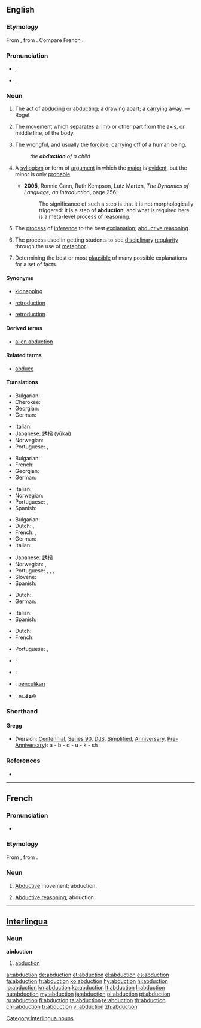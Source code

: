 ==English==
{{wikisource1911Enc|Abduction}}

{{rfc|what’s with the shorthand thing?}}

===Etymology===
From {{etyl|la}} {{term|abductio|abductiō|robbing; abduction|lang=la}}, from {{term|abduco|abdūcō|take or lead away|lang=la}}. Compare French {{term|lang=fr|abduction}}.

===Pronunciation===
* {{a|UK}} {{IPA|/əbˈdʌk.ʃən/}}, {{SAMPA|/@b"dVk.S@n/}}
* {{a|US}} {{IPA|/æbˈdʌk.ʃən/}}, {{SAMPA|/{b"dVk.S@n/}}

===Noun===
{{wikipedia}}
{{en-noun}}

# {{rfdate|make this into proper citation}} The act of [[abduce|abducing]] or [[abduct]]ing; a [[draw]]ing apart; a [[carry]]ing away. — Roget
# {{context|physiology}} The [[movement]] which [[separate]]s a [[limb]] or other part from the [[axis]], or middle line, of the body.
# {{legal}} The [[wrongful]], and usually the [[forcible]], [[carry off|carrying off]] of a human being.
#: ''the '''abduction''' of a child''
# {{logic}} A [[syllogism]] or form of [[argument]] in which the [[major]] is [[evident]], but the minor is only [[probable]].
#* '''2005''', Ronnie Cann, Ruth Kempson, Lutz Marten, ''The Dynamics of Language, an Introduction'', page 256:
#*: The significance of such a step is that it is not morphologically triggered: it is a step of '''abduction''', and what is required here is a meta-level process of reasoning.
# {{computing}} The [[process]] of [[inference]] to the best [[explanation]]; [[abductive reasoning]].
# {{context|education}} The process used in getting students to see [[disciplinary]] [[regularity]] through the use of [[metaphor]].
# Determining the best or most [[plausible]] of many possible explanations for a set of facts.
{{rfex}}

====Synonyms====
* {{sense|legal|carrying off of human being}} [[kidnapping]]
* {{sense|logic}} [[retroduction]]
* {{sense|determining most plausible explanation}} [[retroduction]]

====Derived terms====
* [[alien abduction]]

====Related terms====
* [[abduce]]

====Translations====
{{trans-top|act of abducing or abducting}}
* Bulgarian: {{t|bg|отвличане, похищение}}
* Cherokee: {{t-|chr|ᎠᏓᏘᎿᏫᏗᏍᎬ|tr=agutihnawidisgv|sc=Cher|xs=Cherokee}}
* Georgian: {{t-|ka|მოტაცება|sc=Geor|xs=Georgian}}
* German: {{t+|de|Entführung|f}}
{{trans-mid}}
* Italian: {{t+|it|rapimento|m}}
* Japanese: [[誘拐]] (yūkai)
* Norwegian: {{t-|no|bortføring|c}}
* Portuguese: {{qualifier|Brazil}} {{t+|pt|abdução|m}}, {{qualifier|Portugal}} {{t-|pt|abducção|m}}
{{trans-bottom}}

{{trans-top|physiology: movement separating limb from axis}}
* Bulgarian: {{t-|bg|абдукция|f|tr=abdúktsiya}}
* French: {{t+|fr|abduction|f}}
* Georgian: {{t|ka|აბდუქცია|sc=Geor|xs=Georgian}}
* German: {{t+|de|Abduktion|f}}
{{trans-mid}}
* Italian: {{t+|it|abduzione|f}}
* Norwegian: {{t-|no|abduksjon|m}}
* Portuguese: {{qualifier|Brazil}} {{t+|pt|abdução|m}}, {{qualifier|Portugal}} {{t-|pt|abducção|m}}
* Spanish: {{t+|es|abducción|f}}
{{trans-bottom}}

{{trans-top|law: carrying off of a human being}}
* Bulgarian: {{t-|bg|отвличане}}
* Dutch: {{t+|nl|ontvoering|f}}, {{t+|nl|kidnapping|f}}
* French: {{t+|fr|rapt|m}}, {{t+|fr|enlèvement|m}}
* German: {{t+|de|Entführung|f}}
* Italian: {{t+|it|rapimento|m}}
{{trans-mid}}
* Japanese: [[誘拐]] 
* Norwegian: {{t-|no|bortføring|c}}, {{t-|no|kidnapping|c}}
* Portuguese: {{t-|pt|rapto}}, {{t+|pt|abdução|f}}, {{qualifier|Brazil}} {{t+|pt|seqüestro|m}}, {{qualifier|Portugal}} {{t-|pt|abducção|m}}
* Slovene: {{t+|sl|ugrabitev|f}}
* Spanish: {{t-|es|rapto|m}}
{{trans-bottom}}

{{trans-top|logic: syllogism}}
* Dutch: {{t-|nl|abductie|f}}
* German: {{t+|de|Abduktion|f}}
{{trans-mid}}
* Italian: {{t+|it|abduzione|f}}
* Spanish: {{t+|es|abducción|f}}
{{trans-bottom}}

{{trans-top|computing: process of inference}}
* Dutch: {{t-|nl|abductie|f}}
* French: {{t+|fr|abduction|f}}
{{trans-mid}}
* Portuguese: {{qualifier|Brazil}} {{t+|pt|abdução|m}}, {{qualifier|Portugal}} {{t-|pt|abducção|m}}
{{trans-bottom}}

{{trans-top|education: process used in getting students to see disciplinary regularity}}
{{trans-mid}}
{{trans-bottom}}

{{checktrans-top}}
* {{ttbc|French}}: {{t+|fr|abduction|f}}
* {{ttbc|Interlingua}}: {{t-|ia|abduction|xs=Interlingua}}
* {{ttbc|Malay}}: [[penculikan]]
* {{ttbc|Tamil}}: [[கடத்தல்]]
{{trans-bottom}}

===Shorthand===

====Gregg====
* (Version: [[w:Gregg_Shorthand#Centennial_Gregg_Shorthand|Centennial]], [[w:Gregg_Shorthand#Series_90_Gregg_Shorthand|Series 90]], [[w:Gregg_Shorthand#Diamond_Jubilee_Gregg_Shorthand|DJS]], [[w:Gregg_Shorthand#Simplified_Gregg_Shorthand|Simplified]], [[w:Gregg_Shorthand#Anniversary_Gregg_Shorthand|Anniversary]], [[w:Gregg_Shorthand#Pre-Anniversary_Gregg_Shorthand|Pre-Anniversary]]): a - b - d - u - k - sh

===References===
* {{R:Webster 1913}}

----

==French==

===Pronunciation===
* {{IPA|lang=fr|/abdyksjɔ̃/}}

===Etymology===
From {{etyl|la|fr}} {{term|abductio|abductiō|robbing; abduction|lang=la}}, from {{term|abduco|abdūcō|take or lead away|lang=la}}.

===Noun===
{{fr-noun|f}}

# {{physiology|lang=fr}} [[abductive|Abductive]] movement; abduction.
# {{logic|computing|lang=fr}} [[abductive reasoning|Abductive reasoning]]; abduction.


----

==[[Interlingua]]==

{{rfe|lang=ia}}

{{rfp|lang=ia}}

===Noun===
'''abduction'''

# [[#English|abduction]]

[[Category:Interlingua nouns]]

[[ar:abduction]]
[[de:abduction]]
[[et:abduction]]
[[el:abduction]]
[[es:abduction]]
[[fa:abduction]]
[[fr:abduction]]
[[ko:abduction]]
[[hy:abduction]]
[[hi:abduction]]
[[io:abduction]]
[[kn:abduction]]
[[ka:abduction]]
[[lt:abduction]]
[[li:abduction]]
[[hu:abduction]]
[[my:abduction]]
[[ja:abduction]]
[[pl:abduction]]
[[pt:abduction]]
[[ru:abduction]]
[[fi:abduction]]
[[ta:abduction]]
[[te:abduction]]
[[th:abduction]]
[[chr:abduction]]
[[tr:abduction]]
[[vi:abduction]]
[[zh:abduction]]